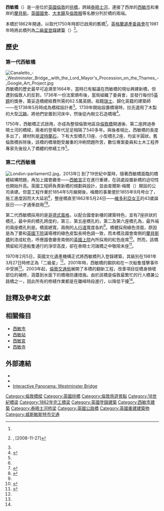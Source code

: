{{noteTA
|T=zh-cn:威斯敏斯特桥; zh-tw:西敏橋; zh-hk:西敏橋; zh-sg:西敏桥;
|G1=Country
|1=zh-cn:威斯敏斯特; zh-tw:西敏; zh-hk:西敏; zh-sg:西敏;
|2=zh-cn:大本钟; zh-tw:大本鐘; zh-hk:大本鐘; zh-sg:大本钟;
}}
{{Coord|51|30|03|N|0|07|19|W|region:GB_type:landmark|display=title}}
{{Infobox bridge|
| image = River Thames and Westminster Bridge, London-17Aug2009.jpg
| image_size=300px
|bridge_name=西敏橋
|native_name={{lang|en|Westminster Bridge}}
| caption = 由[[倫敦眼|倫敦眼]]上俯瞰的西敏橋，右側為[[英國國會|英國國會]]
| official_name = 
| locale = {{UK}}[[大倫敦|大倫敦]][[西敏市|西敏市]]
| carries = [[File:UK_road_A320.svg|35px]] A320公路
| crosses = [[泰晤士河|泰晤士河]]
| maint = 
| open = '''第一代''' {{Start date and age|1750|df= }}<br>'''第二代''' {{Start date and age|1862|df= }}
| below =
| traffic = 
| design = [[拱橋|拱橋]]
| toll = 
| designed_by={{Link-en|查爾斯·拉貝黎|Charles Labelye}}<small>（第一代）</small><br>{{Link-en|湯馬斯·佩吉 (工程師)|Thomas Page (engineer)|湯馬斯·佩吉}}<small>（第一代）</small>
| mainspan = 
| length ={{convert|827|ft|m}}<ref name="">{{Cite web |title=Westminster Bridge |publisher=London Architecture |url=http://www.londonarchitecture.co.uk/Building/737/Westminster-Bridge.php |accessdate=2014-08-24 |archive-date=2019-12-02 |archive-url=https://web.archive.org/web/20191202085908/https://www.londonarchitecture.co.uk/Building/737/Westminster-Bridge.php |dead-url=no }}</ref>
| width = {{convert|58|ft|m}}<ref name="London and the Thames Valley">{{Cite book |title=London and the Thames Valley |series=Civil Engineering Heritage |author=Denis Smith |publisher=Thomas Telford |work=[[英國土木工程師學會|Institution of Civil Engineers]] |year=2001 |accessdate=2014-08-23 |isbn=07277 2876 8}}</ref>{{rp|p33}}
| heritage = [[英國登錄建築|二級星登錄建築]]（II*）
}}
'''西敏橋'''（{{lang-en|'''Westminster Bridge'''}}）是一座位於[[英國|英國]][[倫敦|倫敦]]的[[拱橋|拱橋]]，跨越[[泰晤士河|泰晤士河]]，連接了西岸的[[西敏市|西敏市]]和東岸的[[蘭貝斯|蘭貝斯]]。[[英國國會|英國國會]]、[[大本鐘|大本鐘]]及[[倫敦眼|倫敦眼]]等名勝分列於橋的兩端。

本橋於1862年開通，以取代1750年時即已啟用的舊橋<ref name="London and the Thames Valley"></ref>{{rp|p33}}。[[英格蘭遺產委員會|英格蘭遺產委員會]]在1981年時將此橋列為[[英國登錄建築|二級星登錄建築]]（{{lang|en|Grade II*}}）<ref name="English Heritage">{{IoE|204781}}, [2008-11-27]</ref>。

==歷史==
===第一代西敏橋===
[[File:Canaletto_-_Westminster_Bridge,_with_the_Lord_Mayor's_Procession_on_the_Thames_-_Google_Art_Project.jpg|thumb]]
西敏橋的歷史最早可追溯至1664年，當時已有擬議在西敏橋的現址興建新橋，但遭到倫敦人的反對。1736年一份法案頒布後，當局組織了委員會，並發行每份5[[英鎊|英鎊]]的獎券，籌妥造橋總經費所需的62.5萬英鎊。祖籍[[瑞士|瑞士]]、歸化英籍的建築師——{{Link-en|查爾斯·拉貝黎|Charles Labelye}}在1738年5月時成為橋樑設計者<ref name="London and the Thames Valley"></ref>{{rp|p33}}。1739年開始設置橋墩時，拉氏選用了木製的大型[[沉箱|沉箱]]，將他們安置到河床中，然後從內樹立石造橋墩<ref>{{Cite book |title=A Description of Westminster Bridge |author={{Link-en|查爾斯·拉貝黎|Charles Labelye|Labelye, Charles}} |publisher=[[劍橋大學出版社|Cambridge University Press]] |year=2014 |isbn=978-1-108-07195-6 |accessdate=2014-08-24}}</ref>。

1750年，西敏橋正式啟用，亦成為整個倫敦地區自[[倫敦橋|倫敦橋]]開通後、第二座跨過泰晤士河的橋樑，兩者的登場年代足足相隔了540多年。與後者相比，西敏橋的長度多出了{{convert|300|ft|m}}，建材則是[[波特蘭石|波特蘭石]]，下有大型橋孔13座、小型橋孔2座，均呈半圓狀。舊倫敦橋拆除後，該橋的橋墩飽受嚴重的沖刷問題所苦，數位專案委員和土木工程界專家先後投入了橋體的修繕工作<ref name="London and the Thames Valley"></ref>{{rp|p33}}。

===第二代西敏橋===
[[File:London-parliament2.jpg|thumb]]，2013年]]
到了19世紀中葉時，隨著西敏橋面臨的橋體結構問題，再加上國會廳舍——[[西敏宮|西敏宮]]正在進行重建，在該處設置新橋的迫切性也開始升高。英國工程師{{Link-en|湯馬斯·佩吉 (工程師)|Thomas Page (engineer)|湯馬斯·佩吉}}負責新橋的規劃與設計，並由查爾斯·梅爾（{{lang|en|C.J. Mare}}）開設的公司承建。但當工程作業於1854年5月展開後，梅爾的事業便於1855年9月垮台了，施工進度因而大大延宕<ref name="London and the Thames Valley"></ref>{{rp|p34}}，整座橋直至1862年5月24日——[[維多利亞女王|維多利亞女王]]的43歲誕辰日——才通車啟用<ref name="TfL">{{Cite web |title=Westminster Bridge is reborn |author=[[倫敦交通局|Transport for London]] |date=2008-12-22 |accessdate=2014-08-24 |url=https://www.tfl.gov.uk/info-for/media/press-releases/2008/december/westminster-bridge-is-reborn |archive-date=2020-08-09 |archive-url=https://web.archive.org/web/20200809064959/https://tfl.gov.uk/info-for/media/press-releases/2008/december/westminster-bridge-is-reborn |dead-url=no }}</ref><ref>{{cite web |author=John Eade |url=http://thames.me.uk/s00130.htm |title=Where Thames Smooth Waters Glide |publisher=Thames.me.uk |date= |accessdate=28 November 2011 |archive-date=2011-04-27 |archive-url=https://web.archive.org/web/20110427181954/http://thames.me.uk/s00130.htm |dead-url=no }}</ref>。

第二代西敏橋採用的是[[哥德式建築|哥德式風格]]，以配合國會新樓的建築特色，並有7座拱狀的橋孔，最中央的橋孔跨度約{{convert|130|ft|m}}，第三、第五座橋孔約{{convert|125|ft|m}}，第二及第六座橋孔為{{convert|115|ft|m}}，最外端的兩座橋孔則是{{convert|100|ft|m}}。橋面總寬{{convert|58|ft|m}}，兩側的[[人行道|人行道]]寬度各約{{convert|13|ft|m}}<ref name="London and the Thames Valley"></ref>{{rp|p34}}。橋體採用綠色漆面，原因是為了要和[[英國下議院|英國下院]]議場裡的綠色皮製長椅色調一致，而本橋及國會南側的[[蘭貝斯橋|蘭貝斯橋]]則漆成紅色，呼應國會廳舍南側的[[英國上議院|英國上院]]內所採用的紅色座席<ref>{{Cite book |title=The Bumper Book of London: Everything You Need to Know About London and More... |publisher=Frances Lincoln |year=2012 |author=Becky Jones，Clare Lewis |isbn=978 1 781011 03 4 |page=127 |accessdate=2014-08-24}}</ref>。然而，該橋預留給河道船隻通行的淨空高度，卻在泰晤士河諸橋之中敬陪末座<ref name="Westminster Bridge gets a face-lift">{{Cite news |title=Westminster Bridge gets a face-lift |publisher=Construction News (CNplus) |url=http://www.cnplus.co.uk/news/westminster-bridge-gets-a-face-lift/386979.article |date=2006-12-14 |accessdate=2014-08-24 |author=Barker, Andrew |archive-date=2015-09-23 |archive-url=https://web.archive.org/web/20150923222646/http://www.cnplus.co.uk/news/westminster-bridge-gets-a-face-lift/386979.article |dead-url=no }}</ref>。

1970年2月5日，英國文化遺產機構正式將西敏橋列入登錄建築，其級別在1981年3月27日時修正為「二級星」<ref name="English Heritage"></ref>。2001年時，西敏橋的鋼拱和{{Link-en|橫梁|Fascia (architecture)}}在一次船隻撞擊事件中受損<ref name="Westminster Bridge gets a face-lift"></ref>。2003年起，[[倫敦交通局|倫敦交通局]]展開了本橋的翻新工程，改善項目從橋身損壞部位的補修，涵蓋到水面下的橋墩防護措施。由於該橋是倫敦最繁忙的行人橋兼公路橋之一，因此所有的修繕作業都是在離峰時段進行，以降低干擾<ref name="TfL"></ref>。

==註釋及參考文獻==
{{reflist}}

==相關條目==
{{Portal|英國|倫敦}}
*[[西敏市|西敏市]]
*[[西敏站|西敏站]]
*[[西敏宮|西敏宮]]
*[[西敏寺|西敏寺]]

==外部連結==
{{Commons category|Westminster Bridge}}
* {{Structurae|id=s0000474|title=Westminster Bridge (1750)}}
* {{Structurae|id=s0003158|title=Westminster Bridge (1862)}}
* [https://web.archive.org/web/20101113181638/http://www.earthpano.com/greatbritain/london/westminsterbridge/westminsterbridge.htm Interactive Panorama: Westminster Bridge]
{{倫敦中心橋樑}}
{{Portal bar|英國|橋樑}}
[[Category:倫敦橋樑|Category:倫敦橋樑]]
[[Category:英國拱橋|Category:英國拱橋]]
[[Category:倫敦旅遊景點|Category:倫敦旅遊景點]]
[[Category:18世紀橋梁|Category:18世紀橋梁]]
[[Category:1862年完工橋梁|Category:1862年完工橋梁]]
[[Category:英國登錄建築|Category:英國登錄建築]]
[[Category:西敏市建築|Category:西敏市建築]]
[[Category:泰晤士河桥梁|Category:泰晤士河桥梁]]
[[Category:英國公路橋|Category:英國公路橋]]
[[Category:英國重建建築物|Category:英國重建建築物]]
[[Category:威斯敏斯特市交通|Category:威斯敏斯特市交通]]
